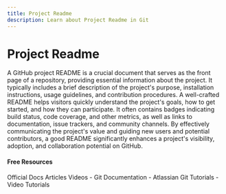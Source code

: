 ```yaml
---
title: Project Readme
description: Learn about Project Readme in Git
---
```


# Project Readme

A GitHub project README is a crucial document that serves as the front page of a repository, providing essential information about the project. It typically includes a brief description of the project's purpose, installation instructions, usage guidelines, and contribution procedures. A well-crafted README helps visitors quickly understand the project's goals, how to get started, and how they can participate. It often contains badges indicating build status, code coverage, and other metrics, as well as links to documentation, issue trackers, and community channels. By effectively communicating the project's value and guiding new users and potential contributors, a good README significantly enhances a project's visibility, adoption, and collaboration potential on GitHub.

#### Free Resources

<Tabs defaultValue="official">
<TabsList>
<TabsTrigger value="official">Official Docs</TabsTrigger>
<TabsTrigger value="article">Articles</TabsTrigger>
<TabsTrigger value="video">Videos</TabsTrigger>
</TabsList>

<TabsContent value="official">
- <Link href="https://git-scm.com/docs">Git Documentation</Link>
</TabsContent>
<TabsContent value="article">
- <Link href="https://www.atlassian.com/git/tutorials">Atlassian Git Tutorials</Link>
</TabsContent>
<TabsContent value="video">
- <Link href="https://www.youtube.com/results?search_query=git+project-readme+tutorial">Video Tutorials</Link>
</TabsContent>
</Tabs>

<Outlet path="5-github/basics/project-readme" />
